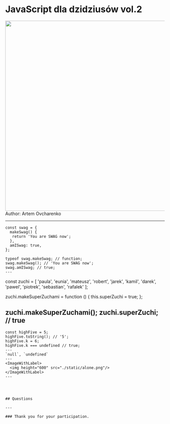 

<Head>
  <title>JavaScript dla dzidziusów</title>
</Head>

# JavaScript dla dzidziusów vol.2


<ImageWithLabel>
  <img height="600" src="./static/at-finish.jpg"/>
</ImageWithLabel>
Author: Artem Ovcharenko

---

```
const swag = {
  makeSwag() {
   return 'You are SWAG now';
  },
  amISwag: true,
};

typeof swag.makeSwag; // function;
swag.makeSwag(); // 'You are SWAG now';
swag.amISwag; // true;
---
```
const zuchi = [
  'paula', 'eunia', 'mateusz', 'robert',
  'jarek', 'kamil', 'darek', 'pawel', 'piotrek',
  'sebastian', 'rafalek'
];

zuchi.makeSuperZuchami = function () {
  this.superZuchi = true;
};

zuchi.makeSuperZuchami();
zuchi.superZuchi; // true
---
```
const highFive = 5;
highFive.toString(); // '5';
highFive.k = 6;
highFive.k === undefined // true;
---
`null`, `undefined`
---
<ImageWithLabel>
  <img height="600" src="./static/alone.png"/>
</ImageWithLabel>
---




## Questions

---

### Thank you for your participation.
